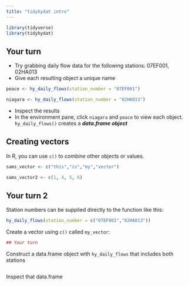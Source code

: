 ```yaml
---
title: "tidyhydat intro"
---
```


<!-- 
This file Creative Commons Attribution 4.0 International License. 
See details at https://github.com/bcgov/intro-to-tidyhydat-and-tidyverse
-->

```r
library(tidyverse)
library(tidyhydat)
```


## Your turn
- Try grabbing daily flow data for the following stations: 07EF001, 02HA013
- Give each resulting object a unique name
```r
peace <- hy_daily_flows(station_number = "07EF001")

niagara <- hy_daily_flows(station_number = "02HA013")
```

- Inspect the results
- In the environment pane, click `niagara` and `peace` to view each object. `hy_daily_flows()` creates a ***data.frame object***

## Creating vectors
In R, you can use `c()` to *combine* other objects or values. 

```r
sams_vector <- c("this","is","my","vector")

sams_vector2 <- c(1, 4, 5, 6)
```

## Your turn 2
Station numbers can be supplied directly to the function like this:
```r
hy_daily_flows(station_number = c("07EF001","02HA013"))
```

Create a vector using `c()` called `my_vector`:
```r
## Your turn
```

Construct a data.frame object with `hy_daily_flows` that includes both stations
```r

```


Inspect that data.frame 
```r

```




